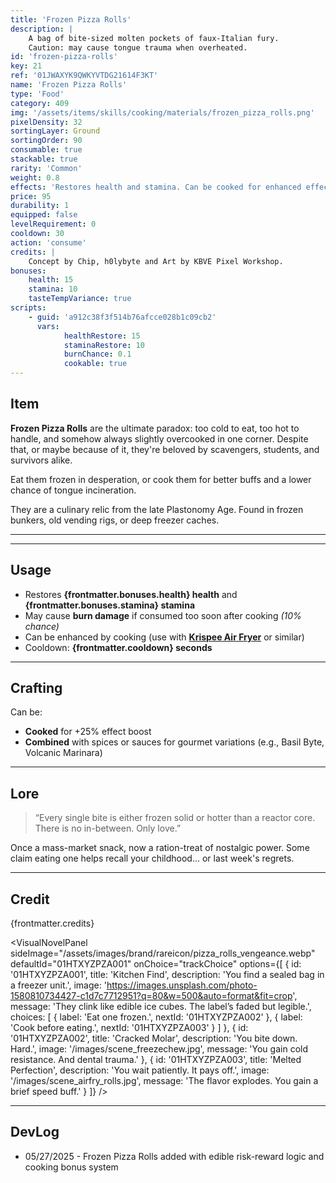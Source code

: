 ```yaml
---
title: 'Frozen Pizza Rolls'
description: |
    A bag of bite-sized molten pockets of faux-Italian fury. 
    Caution: may cause tongue trauma when overheated.
id: 'frozen-pizza-rolls'
key: 21
ref: '01JWAXYK9QWKYVTDG21614F3KT'
name: 'Frozen Pizza Rolls'
type: 'Food'
category: 409
img: '/assets/items/skills/cooking/materials/frozen_pizza_rolls.png'
pixelDensity: 32
sortingLayer: Ground
sortingOrder: 90
consumable: true
stackable: true
rarity: 'Common'
weight: 0.8
effects: 'Restores health and stamina. Can be cooked for enhanced effects.'
price: 95
durability: 1
equipped: false
levelRequirement: 0
cooldown: 30
action: 'consume'
credits: |
    Concept by Chip, h0lybyte and Art by KBVE Pixel Workshop.
bonuses:
    health: 15
    stamina: 10
    tasteTempVariance: true
scripts:
    - guid: 'a912c38f3f514b76afcce028b1c09cb2'
      vars:
            healthRestore: 15
            staminaRestore: 10
            burnChance: 0.1
            cookable: true
---
```



## Item

**Frozen Pizza Rolls** are the ultimate paradox: too cold to eat, too hot to handle, and somehow always slightly overcooked in one corner. 
Despite that, or maybe because of it, they're beloved by scavengers, students, and survivors alike.

Eat them frozen in desperation, or cook them for better buffs and a lower chance of tongue incineration.

They are a culinary relic from the late Plastonomy Age. 
Found in frozen bunkers, old vending rigs, or deep freezer caches.

---

<ItemDBPanel data={frontmatter} />

---

## Usage

- Restores **{frontmatter.bonuses.health} health** and **{frontmatter.bonuses.stamina} stamina**
- May cause **burn damage** if consumed too soon after cooking *(10% chance)*
- Can be enhanced by cooking (use with **[Krispee Air Fryer](/itemdb/krispee-air-fryer/)** or similar)
- Cooldown: **{frontmatter.cooldown} seconds**

---

## Crafting

Can be:
- **Cooked** for +25% effect boost
- **Combined** with spices or sauces for gourmet variations (e.g., Basil Byte, Volcanic Marinara)

---

## Lore

> “Every single bite is either frozen solid or hotter than a reactor core. There is no in-between. Only love.”

Once a mass-market snack, now a ration-treat of nostalgic power. 
Some claim eating one helps recall your childhood... or last week's regrets.

---

## Credit

{frontmatter.credits}

<VisualNovelPanel
  sideImage="/assets/images/brand/rareicon/pizza_rolls_vengeance.webp"
  defaultId="01HTXYZPZA001"
  onChoice="trackChoice"
  options={[
    {
      id: '01HTXYZPZA001',
      title: 'Kitchen Find',
      description: 'You find a sealed bag in a freezer unit.',
      image: 'https://images.unsplash.com/photo-1580810734427-c1d7c7712951?q=80&w=500&auto=format&fit=crop',
      message: 'They clink like edible ice cubes. The label’s faded but legible.',
      choices: [
        { label: 'Eat one frozen.', nextId: '01HTXYZPZA002' },
        { label: 'Cook before eating.', nextId: '01HTXYZPZA003' }
      ]
    },
    {
      id: '01HTXYZPZA002',
      title: 'Cracked Molar',
      description: 'You bite down. Hard.',
      image: '/images/scene_freezechew.jpg',
      message: 'You gain cold resistance. And dental trauma.'
    },
    {
      id: '01HTXYZPZA003',
      title: 'Melted Perfection',
      description: 'You wait patiently. It pays off.',
      image: '/images/scene_airfry_rolls.jpg',
      message: 'The flavor explodes. You gain a brief speed buff.'
    }
  ]}
/>

---

## DevLog

- 05/27/2025 - Frozen Pizza Rolls added with edible risk-reward logic and cooking bonus system
